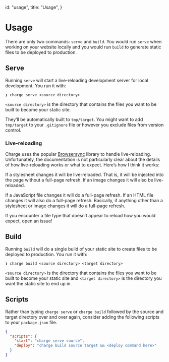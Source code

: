 
  id: "usage",
  title: "Usage",
}


# Usage

There are only two commands: `serve` and `build`. You would run `serve` when working on your website locally and you would run `build` to generate static files to be deployed to production.

## Serve

Running `serve` will start a live-reloading development server for local development. You run it with:

```shell
❯ charge serve <source directory>
```

`<source directory>` is the directory that contains the files you want to be built to become your static site.

They’ll be automatically built to `tmp/target`. You might want to add `tmp/target` to your `.gitignore` file or however you exclude files from version control.

### Live-reloading

Charge uses the popular [Browsersync][browsersync] library to handle live-reloading. Unfortunately, the documentation is not particularly clear about the details of how live-reloading works or what to expect. Here’s how I think it works:

If a stylesheet changes it will be live-reloaded. That is, it will be injected into the page without a full-page refresh. If an image changes it will also be live-reloaded.

If a JavaScript file changes it will do a full-page refresh. If an HTML file changes it will also do a full-page refresh. Basically, if anything other than a stylesheet or image changes it will do a full-page refresh.

If you encounter a file type that doesn’t appear to reload how you would expect, open an issue!

## Build

Running `build` will do a single build of your static site to create files to be deployed to production. You run it with:

```shell
❯ charge build <source directory> <target directory>
```

`<source directory>` is the directory that contains the files you want to be built to become your static site and `<target directory>` is the directory you want the static site to end up in.

## Scripts

Rather than typing `charge serve` or `charge build` followed by the source and target directory over and over again, consider adding the following scripts to your `package.json` file.

```json
{
  "scripts": {
    "start": "charge serve source",
    "deploy": "charge build source target && <deploy command here>"
  }
}
```

[browsersync]: https://browsersync.io
